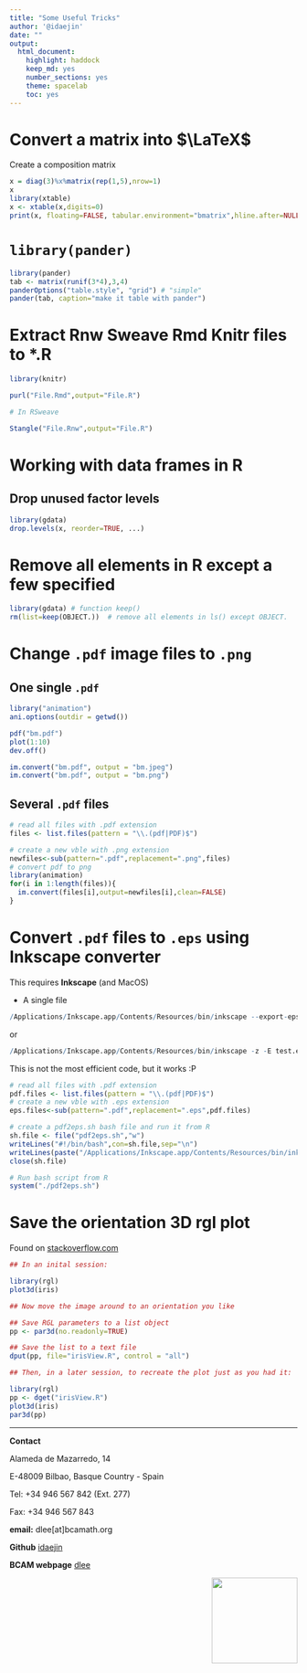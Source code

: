 ```yaml
---
title: "Some Useful Tricks"
author: '@idaejin'
date: ""
output:
  html_document:
    highlight: haddock
    keep_md: yes
    number_sections: yes
    theme: spacelab
    toc: yes
---
```



# Convert a matrix into $\LaTeX$

Create a composition matrix 

```r
x = diag(3)%x%matrix(rep(1,5),nrow=1)
x
library(xtable)
x <- xtable(x,digits=0)
print(x, floating=FALSE, tabular.environment="bmatrix",hline.after=NULL, include.rownames=FALSE, include.colnames=FALSE)
```

# `library(pander)`

```r
library(pander)
tab <- matrix(runif(3*4),3,4)
panderOptions("table.style", "grid") # "simple"
pander(tab, caption="make it table with pander")
```

# Extract Rnw Sweave Rmd Knitr files to *.R

```r
library(knitr)

purl("File.Rmd",output="File.R")

# In RSweave

Stangle("File.Rnw",output="File.R")
```

# Working with data frames in R

## Drop unused factor levels

```r
library(gdata)
drop.levels(x, reorder=TRUE, ...)
```

#  Remove all elements in R except a few specified

```r
library(gdata) # function keep()
rm(list=keep(OBJECT.))  # remove all elements in ls() except OBJECT.
```



# Change `.pdf` image files to `.png`

## One single `.pdf`

```r
library("animation")
ani.options(outdir = getwd())

pdf("bm.pdf")
plot(1:10)
dev.off()

im.convert("bm.pdf", output = "bm.jpeg")
im.convert("bm.pdf", output = "bm.png")
```

## Several `.pdf` files



```r
# read all files with .pdf extension
files <- list.files(pattern = "\\.(pdf|PDF)$")

# create a new vble with .png extension 
newfiles<-sub(pattern=".pdf",replacement=".png",files)
# convert pdf to png
library(animation)
for(i in 1:length(files)){
  im.convert(files[i],output=newfiles[i],clean=FALSE)
}
```

# Convert `.pdf` files to `.eps` using **Inkscape** converter

This requires **Inkscape** (and MacOS)

- A single file
```r
/Applications/Inkscape.app/Contents/Resources/bin/inkscape --export-eps test.eps -w 1024 -h 768 test.pdf
```
or 
```r
/Applications/Inkscape.app/Contents/Resources/bin/inkscape -z -E test.eps test.pdf
```

This is not the most efficient code, but it works :P

```r
# read all files with .pdf extension
pdf.files <- list.files(pattern = "\\.(pdf|PDF)$")
# create a new vble with .eps extension 
eps.files<-sub(pattern=".pdf",replacement=".eps",pdf.files)

# create a pdf2eps.sh bash file and run it from R
sh.file <- file("pdf2eps.sh","w")
writeLines("#!/bin/bash",con=sh.file,sep="\n")
writeLines(paste("/Applications/Inkscape.app/Contents/Resources/bin/inkscape -z -E",eps.files,pdf.files),con=sh.file,sep="\n")
close(sh.file)

# Run bash script from R
system("./pdf2eps.sh")
```

# Save the orientation 3D rgl plot

Found on [stackoverflow.com](http://stackoverflow.com/questions/16362381/save-the-orientation-of-a-rgl-plot3d-plot)

```r
## In an inital session:

library(rgl)
plot3d(iris) 

## Now move the image around to an orientation you like

## Save RGL parameters to a list object
pp <- par3d(no.readonly=TRUE)

## Save the list to a text file
dput(pp, file="irisView.R", control = "all")

## Then, in a later session, to recreate the plot just as you had it:

library(rgl)
pp <- dget("irisView.R")
plot3d(iris)
par3d(pp)

```


-----------------------------------------------------

**Contact**

Alameda de Mazarredo, 14

E-48009 Bilbao, Basque Country - Spain

Tel: +34 946 567 842 (Ext. 277)

Fax: +34 946 567 843

**email:** dlee[at]bcamath.org

**Github** [idaejin](https://github.com/idaejin/)

**BCAM webpage** [dlee](http://www.bcamath.org/en/people/dlee)

<img src="http://www.bcamath.org/public_images/logo_bcam.jpg" style="width: 150px;" align="right">

